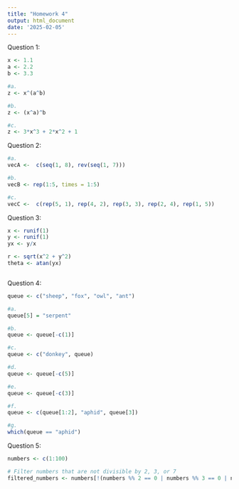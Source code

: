 ```yaml
---
title: "Homework 4"
output: html_document
date: '2025-02-05'
---
```


Question 1:
```r


x <- 1.1
a <- 2.2 
b <- 3.3  

#a.
z <- x^(a^b)

#b.
z <- (x^a)^b

#c.
z <- 3*x^3 + 2*x^2 + 1


```


Question 2:
```r


#a.
vecA <-  c(seq(1, 8), rev(seq(1, 7)))

#b.
vecB <- rep(1:5, times = 1:5)

#c.
vecC <-  c(rep(5, 1), rep(4, 2), rep(3, 3), rep(2, 4), rep(1, 5))


```


Question 3:
```r


x <- runif(1)
y <- runif(1)
yx <- y/x

r <- sqrt(x^2 + y^2) 
theta <- atan(yx)



```


Question 4:
```r

queue <- c("sheep", "fox", "owl", "ant")

#a.
queue[5] = "serpent"

#b.
queue <- queue[-c(1)]

#c.
queue <- c("donkey", queue)

#d.
queue <- queue[-c(5)]

#e.
queue <- queue[-c(3)]

#f.
queue <- c(queue[1:2], "aphid", queue[3])

#g.
which(queue == "aphid")

```


Question 5:
```r


numbers <- c(1:100)

# Filter numbers that are not divisible by 2, 3, or 7
filtered_numbers <- numbers[!(numbers %% 2 == 0 | numbers %% 3 == 0 | numbers %% 7 == 0)]

```
